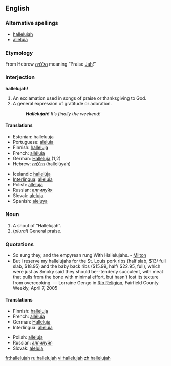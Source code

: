 ==English==

===Alternative spellings===
*[[halleluiah]]<!--I don't know this one...--><!-- It's older, I think, and more phonetic --dmh -->
*[[alleluia]]

===Etymology===
From Hebrew [[הללויה]] meaning “Praise [[Jah]]!”

===Interjection===
'''hallelujah!'''

# An exclamation used in songs of praise or thanksgiving to God.
# A general expression of gratitude or adoration.
#: '''''Hallelujah!''' It’s finally the weekend!''

<!-- originally fi fr ia sk were under a "noun and interjection" heading, please make any corrections -->

====Translations====
{{top}}
*Estonian: halleluuja
*Portuguese: [[aleluia]]
*Finnish: [[halleluja]]
*French: [[alléluia]]
*German: [[Halleluja]] (1,2)
*Hebrew: [[הללויה]] (hallelúyah)
{{mid}}
*Icelandic [[hallelúja]]
*[[Interlingua]]: [[alleluia#Interlingua|alleluia]]
*Polish: [[alleluja]]
*Russian: [[аллилуйя]]
*Slovak: [[aleluja]]
*Spanish: [[aleluya]]
{{bottom}}

===Noun===
{{en-noun}}

# A shout of “Hallelujah”.
# (''plural'') General praise.

===Quotations===
*So sung they, and the empyrean rung With Hallelujahs. - [[Milton]]
*But I reserve my hallelujahs for the St. Louis pork ribs (half slab, $13/ full slab, $18.95) and the baby back ribs ($15.99, half/ $22.95, full), which were just as Smoky said they should be--tenderly succulent, with meat that pulls from the bone with minimal effort, but hasn't lost its texture from overcooking. &mdash; Lorraine Gengo in [http://www.fairfieldweekly.com/gbase/Dining/content?oid=oid:106817 Rib Religion], Fairfield County Weekly, April 7, 2005

<!-- originally fi fr ia sk were under a "noun and interjection" heading, please make any corrections -->

====Translations====
{{rfc-trans}}
{{top}}
*Finnish: [[halleluja]]
*French: [[alléluia]]
*German: [[Halleluja]] {{n}}
*Interlingua: [[alleluia#Interlingua|alleluia]]
{{mid}}
*Polish: [[alleluja]]
*Russian: [[аллилуйя]]
*Slovak: [[aleluja]]
{{bottom}}

[[fr:hallelujah]]
[[ru:hallelujah]]
[[vi:hallelujah]]
[[zh:hallelujah]]